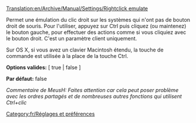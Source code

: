 [[Translation:en/Archive/Manual/Settings/Rightclick emulate]]


[[Category:fr/Réglages et préférences]]

Permet une émulation du clic droit sur les systèmes qui n'ont pas de bouton droit de souris. Pour l'utiliser, appuyez sur Ctrl puis cliquez (ou maintenez) le bouton gauche, pour effectuer des actions comme si vous cliquiez avec le bouton droit. C'est un paramètre client uniquement.

Sur OS X, si vous avez un clavier Macintosh étendu, la touche de commande est utilisée à la place de la touche Ctrl.

'''Options valides:''' [ true | false ]

'''Par défaut:''' false


''Commentaire de MeusH: Faites attention car cela peut poser problème avec les ordres partagés et de nombreuses autres fonctions qui utilisent Ctrl+clic''